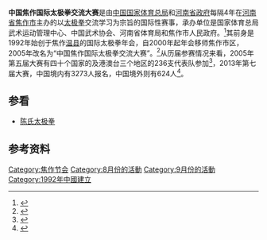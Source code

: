 {{autobiography|time=2014-08-17T15:19:26+00:00}}
{{pov|time=2014-08-17T15:19:26+00:00}}
{{Infobox local festival
|节徽=
|节徽尺寸=
|图片=
|图片尺寸=
|图片说明=
|举办地点=[[河南省|河南省]][[焦作市|焦作市]]
|始创时间=1992年
|主办单位=[[国家体育总局|国家体育总局]]、[[河南省人民政府|河南省人民政府]]
|承办单位=中国武术协会、焦作市人民政府
|举行日期=每年8月或9月
|荣誉称号=
|官网=
}}
'''中国焦作国际太极拳交流大赛'''是由[[中国国家体育总局|中国国家体育总局]]和[[河南省政府|河南省政府]]每隔4年在[[河南省|河南省]][[焦作市|焦作市]]主办的以[[太极拳|太极拳]]交流学习为宗旨的国际性赛事，承办单位是国家体育总局武术运动管理中心、中国武术协会、河南省体育局和焦作市人民政府。<ref>{{cite web|url=http://www.ha.xinhuanet.com/xhzt/2011-08/25/content_23547003.htm|title=焦作国际太极拳交流大赛完成各项赛程圆满闭幕|publisher=新华网|date=2011-08-25|deadurl=yes|archiveurl=https://web.archive.org/web/20130523224840/http://www.ha.xinhuanet.com/xhzt/2011-08/25/content_23547003.htm|archivedate=2013-05-23|accessdate=2014-08-17}}</ref>其前身是1992年始创于焦作[[温县|温县]]的国际太极拳年会，自2000年起年会移师焦作市区，2005年改名为“中国焦作国际太极拳交流大赛”。<ref>{{cite web|url=http://www.dahe.cn/2011/08-03/100796571.html|title=大赛背景|publisher=大河网|date=2011年8月3日|accessdate=2014年8月17日|archive-date=2014年1月1日|archive-url=https://web.archive.org/web/20140101034352/http://www.dahe.cn/2011/08-03/100796571.html|dead-url=no}}</ref>从历届参赛情况来看，2005年第五届大赛有四十个国家的及港澳台三个地区的236支代表队参加<ref>{{cite web|url=http://www.ha.xinhuanet.com/yincang/2011-08/03/content_23382939.htm|title=历届太极拳交流大赛情况简介|publisher=新华网|date=2011-08-03|deadurl=yes|archiveurl=https://web.archive.org/web/20130523221120/http://www.ha.xinhuanet.com/yincang/2011-08/03/content_23382939.htm|archivedate=2013-05-23|accessdate=2014-08-17}}</ref>，2013年第七届大赛，中国境内有3273人报名，中国境外则有624人<ref>{{cite web|url=http://sports.163.com/13/0830/03/97GBPRPV0005227R.html|title=中国焦作国际太极拳交流大赛|publisher=网易体育|date=2013-08-30|access-date=2014-08-17|archive-url=https://web.archive.org/web/20160305075244/http://sports.163.com/13/0830/03/97GBPRPV0005227R.html|archive-date=2016-03-05|dead-url=yes}}</ref>。

== 参看 ==
*[[陈氏太极拳|陈氏太极拳]]

== 参考资料 ==
{{reflist}}

{{焦作旅游资源}}
{{河南节会}}
[[Category:焦作节会|Category:焦作节会]]
[[Category:8月份的活動|Category:8月份的活動]]
[[Category:9月份的活動|Category:9月份的活動]]
[[Category:1992年中國建立|Category:1992年中國建立]]